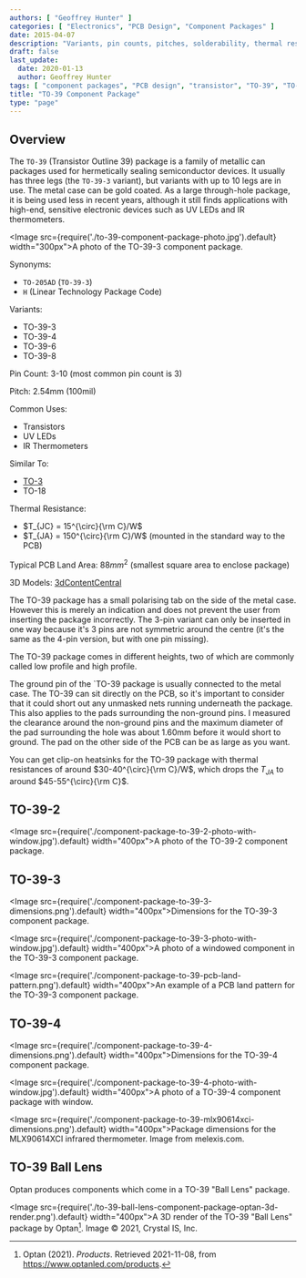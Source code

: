 ```yaml
---
authors: [ "Geoffrey Hunter" ]
categories: [ "Electronics", "PCB Design", "Component Packages" ]
date: 2015-04-07
description: "Variants, pin counts, pitches, solderability, thermal resistances, dimensions, land patterns, 3D models and more info for the TQFP component package."
draft: false
last_update:
  date: 2020-01-13
  author: Geoffrey Hunter
tags: [ "component packages", "PCB design", "transistor", "TO-39", "TO-205AD" ]
title: "TO-39 Component Package"
type: "page"
---
```


## Overview

The `TO-39` (Transistor Outline 39) package is a family of metallic can packages used for hermetically sealing semiconductor devices. It usually has three legs (the `TO-39-3` variant), but variants with up to 10 legs are in use. The metal case can be gold coated. As a large through-hole package, it is being used less in recent years, although it still finds applications with high-end, sensitive electronic devices such as UV LEDs and IR thermometers.

<Image src={require('./to-39-component-package-photo.jpg').default} width="300px">A photo of the TO-39-3 component package.</Image>

Synonyms:

* `TO-205AD` (`TO-39-3`)
* `H` (Linear Technology Package Code)

Variants:

* TO-39-3
* TO-39-4
* TO-39-6
* TO-39-8

Pin Count: 3-10 (most common pin count is 3)

Pitch: 2.54mm (100mil)

Common Uses:

* Transistors
* UV LEDs
* IR Thermometers

Similar To:

* [TO-3](/pcb-design/component-packages/to-3-component-package/)
* TO-18

Thermal Resistance:

* $T_{JC} = 15^{\circ}{\rm C}/W$
* $T_{JA} = 150^{\circ}{\rm C}/W$ (mounted in the standard way to the PCB)

Typical PCB Land Area: $88mm^2$ (smallest square area to enclose package)

3D Models: [3dContentCentral](https://www.3dcontentcentral.com/download-model.aspx?catalogid=171&id=363411)

The TO-39 package has a small polarising tab on the side of the metal case. However this is merely an indication and does not prevent the user from inserting the package incorrectly. The 3-pin variant can only be inserted in one way because it's 3 pins are not symmetric around the centre (it's the same as the 4-pin version, but with one pin missing).

The TO-39 package comes in different heights, two of which are commonly called low profile and high profile.

The ground pin of the `TO-39 package is usually connected to the metal case. The TO-39 can sit directly on the PCB, so it's important to consider that it could short out any unmasked nets running underneath the package. This also applies to the pads surrounding the non-ground pins. I measured the clearance around the non-ground pins and the maximum diameter of the pad surrounding the hole was about 1.60mm before it would short to ground. The pad on the other side of the PCB can be as large as you want.

You can get clip-on heatsinks for the TO-39 package with thermal resistances of around $30-40^{\circ}{\rm C}/W$, which drops the $T_{JA}$ to around $45-55^{\circ}{\rm C}$.

## TO-39-2

<Image src={require('./component-package-to-39-2-photo-with-window.jpg').default} width="400px">A photo of the TO-39-2 component package.</Image>

## TO-39-3

<Image src={require('./component-package-to-39-3-dimensions.png').default} width="400px">Dimensions for the TO-39-3 component package.</Image>

<Image src={require('./component-package-to-39-3-photo-with-window.jpg').default} width="400px">A photo of a windowed component in the TO-39-3 component package.</Image>

<Image src={require('./component-package-to-39-pcb-land-pattern.png').default} width="400px">An example of a PCB land pattern for the TO-39-3 component package.</Image>

## TO-39-4

<Image src={require('./component-package-to-39-4-dimensions.png').default} width="400px">Dimensions for the TO-39-4 component package.</Image>

<Image src={require('./component-package-to-39-4-photo-with-window.jpg').default} width="400px">A photo of a TO-39-4 component package with window.</Image>

<Image src={require('./component-package-to-39-mlx90614xci-dimensions.png').default} width="400px">Package dimensions for the MLX90614XCI infrared thermometer. Image from melexis.com.</Image>

## TO-39 Ball Lens

Optan produces components which come in a TO-39 "Ball Lens" package.

<Image src={require('./to-39-ball-lens-component-package-optan-3d-render.png').default} width="400px">A 3D render of the TO-39 \"Ball Lens\" package by Optan[^bib-optan-products]. Image © 2021, Crystal IS, Inc.</Image>

[^bib-optan-products]: Optan (2021). _Products_. Retrieved 2021-11-08, from https://www.optanled.com/products.
